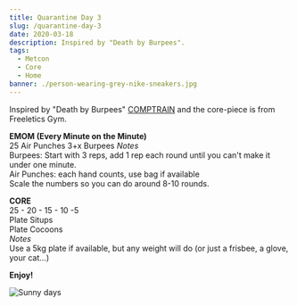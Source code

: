 ```yaml
---
title: Quarantine Day 3
slug: /quarantine-day-3
date: 2020-03-18
description: Inspired by "Death by Burpees".
tags:
  - Metcon
  - Core
  - Home
banner: ./person-wearing-grey-nike-sneakers.jpg
---
```


Inspired by "Death by Burpees" [COMPTRAIN](https://comptrain.co/home-gym/) and the core-piece is from Freeletics Gym.

**EMOM (Every Minute on the Minute)**<br/>
25 Air Punches
3+x Burpees
*Notes*<br/>
Burpees: Start with 3 reps, add 1 rep each round until you can't make it under one minute.<br/>
Air Punches: each hand counts, use bag if available<br/>
Scale the numbers so you can do around 8-10 rounds.

**CORE**<br/>
25 - 20 - 15 - 10 -5<br/>
Plate Situps<br/>
Plate Cocoons<br/>
*Notes*<br/>
Use a 5kg plate if available, but any weight will do (or just a frisbee, a glove, your cat...)<br/>

**Enjoy!**

![Sunny days](./person-wearing-grey-nike-sneakers.jpg)
